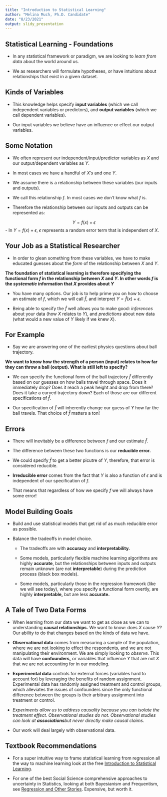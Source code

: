 ```yaml
---
title: "Introduction to Statistical Learning"
author: "Melina Much, Ph.D. Candidate"
date: "8/23/2021"
output: slidy_presentation
---
```


## Statistical Learning - Foundations

- In any statistical framework or paradigm, we are looking to *learn from data* about the world around us. 

- We as researchers will formulate hypotheses, or have intuitions about relationships that exist in a given dataset.

## Kinds of Variables

- This knowledge helps specify **input variables** (which we call independent variables or predictors), and **output variables** (which we call dependent variables). 
    
- Our input variables we believe have an influence or effect our output variables. 

## Some Notation

- We often represent our independent/input/predictor variables as $X$ and our output/dependent variables as $Y$.

- In most cases we have a handful of $X's$ and one $Y$.

- We assume there is a relationship between these variables (our inputs and outputs).

- We call this relationship $f$. In most cases we don't know what $f$ is.

- Therefore the relationship between our inputs and outputs can be represented as: 

$$Y = f(x) + \epsilon$$
- In $Y = f(x) + \epsilon$, $\epsilon$ represents a random error term that is independent of $X$.

## Your Job as a Statistical Researcher

- In order to glean something from these variables, we have to make educated guesses about the *form* of the relationship between $X$ and $Y$.

**The foundation of statistical learning is therefore specifying the functional form $f$ in the relationship between $X$ and $Y$. In other words $f$ is the *systematic* information that $X$ provides about $Y$**

- You have many options. Our job is to help prime you on how to choose an estimate of $f$, which we will call $\hat{f}$, and interpret $Y = \hat{f}(x) + \epsilon$.

- Being able to specify the $\hat{f}$ well allows you to make good: *inferences* about your data (how $X$ relates to $Y$), and *predictions* about new data (what would a new value of $Y$ likely if we knew $X$).

## For Example

- Say we are answering one of the earliest physics questions about ball trajectory. 

**We want to know how the strength of a person (input) relates to how far they can throw a ball (output). What is still left to specify?**

- We can specify the functional form of the ball trajectory $\hat{f}$ differently based on our guesses on how balls travel through space. Does it immediately drop? Does it reach a peak height and drop from there? Does it take a curved trajectory down? Each of those are our different specifications of $\hat{f}$.

- Our specification of $\hat{f}$ will inherently change our guess of $Y$ how far the ball travels. That choice of $\hat{f}$ matters a ton!

## Errors

- There will inevitably be a difference between $f$ and our estimate $\hat{f}$.

- The difference between these two functions is our **reducible error.**

- We could specify $\hat{f}$ to get a better picutre of $Y$, therefore, that error is considered reducible.

- **Irreducible error** comes from the fact that $Y$ is also a function of $\epsilon$ and is independent of our specification of $f$.

- That means that regardless of how we specify $f$ we will always have some error!

 
## Model Building Goals

- Build and use statistical models that get rid of as much reducible error as possible.

- Balance the tradeoffs in model choice. 

    - The tradeoffs are with **accuracy** and **interpretability.**
    
    - Some models, particularly flexible machine learning algorithms are highly **accurate**, but the relationships
    between inputs and outputs remain unknown (are not **interpretable**) during the prediction process (black box models).

    - Some models, particularly those in the regression framework (like we will see today), where you specify a          functional form overtly, are highly **interpretable,** but are less **accurate.**


## A Tale of Two Data Forms

- When learning from our data we want to get as close as we can to understanding **causal relationships.** We want to know: does $X$ cause $Y$? Our ability to do that changes based on the kinds of data we have. 

- **Observational data** comes from measuring a sample of the population, where we are not looking to effect the respondents, and we are not manipulating their environment. We are simply looking to *observe.* This data will have **confounders,** or variables that influence $Y$ that are not $X$ that we are not accounting for in our modeling.

- **Experimental data** controls for external forces (variables hard to account for) by leveraging the benefits of random assignment. Experimental data has randomly assigned treatment and control groups, which alleviates the issues of confounders since the only functional difference between the groups is their arbitrary assignment into treatment or control.

- *Experiments allow us to address causality because you can isolate the treatment effect. Observational studies do not. Observational studies can look at **associations**but never directly make causal claims.*

- Our work will deal largely with observational data.

## Textbook Recommendations

- For a super intuitive way to frame statistical learning from regression all the way to machine learning look at the free [Introduction to Statistical Learning](https://link.springer.com/content/pdf/10.1007%2F978-1-0716-1418-1.pdf).

- For one of the best Social Science comprehensive approaches to uncertainty in Statistics, looking at both Bayesianism and Frequentism, see [Regression and Other Stories](https://www.amazon.com/Regression-Stories-Analytical-Methods-Research/dp/110702398X). Expensive, but worth it.





